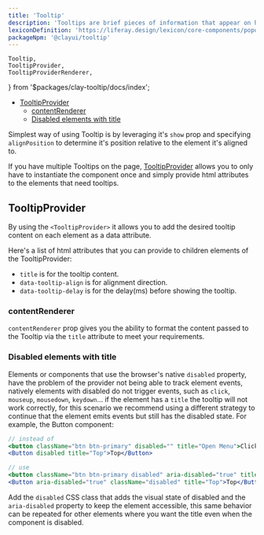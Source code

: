```yaml
---
title: 'Tooltip'
description: 'Tooltips are brief pieces of information that appear on hover state over an element to clarify its meaning or use for the user.'
lexiconDefinition: 'https://liferay.design/lexicon/core-components/popovers-tooltips/'
packageNpm: '@clayui/tooltip'
---
```


	Tooltip,
	TooltipProvider,
	TooltipProviderRenderer,
} from '$packages/clay-tooltip/docs/index';

<div class="nav-toc-absolute">
<div class="nav-toc">

-   [TooltipProvider](#tooltipprovider)
    -   [contentRenderer](#contentrenderer)
    -   [Disabled elements with title](#disabled-elements-with-title)

</div>
</div>

Simplest way of using Tooltip is by leveraging it's `show` prop and specifying `alignPosition` to determine it's position relative to the element it's aligned to.

If you have multiple Tooltips on the page, [TooltipProvider](#tooltipprovider) allows you to only have to instantiate the component once and simply provide html attributes to the elements that need tooltips.

<Tooltip />

## TooltipProvider

By using the `<TooltipProvider>` it allows you to add the desired tooltip content on each element as a data attribute.

Here's a list of html attributes that you can provide to children elements of the TooltipProvider:

-   `title` is for the tooltip content.
-   `data-tooltip-align` is for alignment direction.
-   `data-tooltip-delay` is for the delay(ms) before showing the tooltip.

<TooltipProvider />

### contentRenderer

`contentRenderer` prop gives you the ability to format the content passed to the Tooltip via the `title` attribute to meet your requirements.

<TooltipProviderRenderer />

### Disabled elements with title

Elements or components that use the browser's native `disabled` property, have the problem of the provider not being able to track element events, natively elements with disabled do not trigger events, such as `click`, `mouseup`, `mousedown`, `keydown`... if the element has a `title` the tooltip will not work correctly, for this scenario we recommend using a different strategy to continue that the element emits events but still has the disabled state. For example, the Button component:

```jsx
// instead of
<button className="btn btn-primary" disabled="" title="Open Menu">Click</button>
<Button disabled title="Top">Top</Button>

// use
<button className="btn btn-primary disabled" aria-disabled="true" title="Open Menu">Click</button>
<Button aria-disabled="true" className="disabled" title="Top">Top</Button>
```

Add the `disabled` CSS class that adds the visual state of disabled and the `aria-disabled` property to keep the element accessible, this same behavior can be repeated for other elements where you want the title even when the component is disabled.

